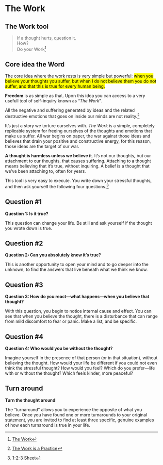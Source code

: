 
# The Work

## The Work tool


>If a thought hurts, question it.  
>How?  
>Do your Work[^1]  

::: {.callout-note}
## Core idea the Word
The core idea where the work rests is very simple but powerful: <mark>when you believe your thoughts you suffer, but when I do not believe them you do not suffer, and that this is true for every human being.<mark>

**Freedom** is as simple as that. Upon this idea you can access to a very usefull tool of self-inquiry known as “*The Work*”.
:::


All the negative and suffering generated by ideas and the related destructive emotions that goes on inside our minds are not reality.[^3]

It’s just a story we torture ourselves with. *The Work* is a simple, completely replicable system for freeing ourselves of the thoughts and emotions that make us suffer. All war begins on paper, the war against those ideas and believes that drain your positive and constructive energy, for this reason, those ideas are the target of our war. 

**A thought is harmless unless we believe it**. It’s not our thoughts, but our attachment to our thoughts, that causes suffering. Attaching to a thought means believing that it’s true, without inquiring. A belief is a thought that we’ve been attaching to, often for years.

This tool is very easy to execute. You write down your stressful thoughts, and then ask yourself the following four questions.[^2]

## Question #1

**Question 1: Is it true?**

This question can change your life. Be still and ask yourself if the thought you wrote down is true.


## Question #2

**Question 2: Can you absolutely know it’s true?**

This is another opportunity to open your mind and to go deeper into the unknown, to find the answers that live beneath what we think we know.

## Question #3

**Question 3: How do you react—what happens—when you believe that thought?**

With this question, you begin to notice internal cause and effect. You can see that when you believe the thought, there is a disturbance that can range from mild discomfort to fear or panic. Make a list, and be specific.

## Question #4

**Question 4: Who would you be without the thought?**

Imagine yourself in the presence of that person (or in that situation), without believing the thought. How would your life be different if you could not even think the stressful thought? How would you feel? Which do you prefer—life with or without the thought? Which feels kinder, more peaceful?

## Turn around

**Turn the thought around**

The “turnaround” allows you to experience the opposite of what you believe. Once you have found one or more turnarounds to your original statement, you are invited to find at least three specific, genuine examples of how each turnaround is true in your life.


[^1]: [The Work](https://thework.com/){.external}
[^2]: [1-2-3 Sheet](https://thework.com/i-complain-about/){.external}
[^3]: [The Work is a Practice](https://thework.com/instruction-the-work-byron-katie/){.external}